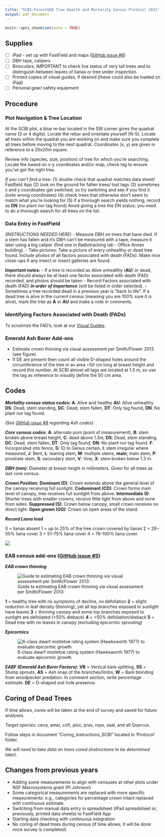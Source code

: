 ```yaml
---
title: "SCBI-ForestGEO Tree Health and Mortality Census Protocol 2021"
output: pdf_document
---
```


```r
knitr::opts_chunk$set(echo = TRUE)
```

## Supplies
- [ ] iPad - set up with FastField and maps ([GitHub issue #6](https://github.com/SCBI-ForestGEO/SCBImortality/issues/6))
- [ ] DBH tape, calipers
- [ ] Binoculars, IMPORTANT to check live status of very tall trees and to distinguish between leaves of lianas or tree under inspection.
- [ ] Printed copies of visual guides, if desired (these could also be loaded on iPad)
- [ ] Personal gear/ safety equipment


## Procedure
### Plot Navigation & Tree Location
At the SCBI plot, a blue re-bar located in the SW corner gives the quadrat name (3 or 4 digits). Locate the rebar and orientate yourself (N-S). Locate all trees within the quadrat you are working on and make sure you complete all trees before moving to the next quadrat. Coordinates (x, y) are given in reference to a 20x20m square. 

Review info (species, size, position) of tree for which you're searching. Locate the based on x-y coordinates and/or map, check tag to ensure you've got the right tree.

*If you can't find a tree:*
(1) double check that quadrat matches data sheet/ Fastfield App
(2) look on the ground for fallen trees/ lost tags
(3) sometimes x and y coordinates get switched, so try switching and see if you find it (note wrong coordinates)
(4) check trees that otherwise don't seem to match what you're looking for
(5) if a thorough search yields nothing, record as **DN** (no plant nor tag found)
Avoid giving a tree the DN status; you need to do a thorough search for all trees on the list.


### Data Entry in FastField

*(INSTRUCTIONS NEEDED HERE)*
- Measure DBH on trees that have died. If a stem has fallen and it's DBH can't be measured with a tape, measure it later using a big caliper (find one in Radiotracking lab - Office Annex building). 
- Take pictures: Take a picture of every unhealthy or dead tree found. Include photos of all factors associated with death (FADs). Make nice close-ups if any insect or insect galleries are found. 

**Important notes:**
- If a tree is recorded as Alive unhealthy (**AU**) or dead, there should always be at least one factor associated with death (FAD) recorded, and photos should be taken
- Record Factors associated with death (FAD) ***in order of importance*** (will be listed in order selected). 
- Sometimes a tree recorded dead in a previous year is “back to life”. If a dead tree is alive in the current census (meaning you are 100% sure it is alive), mark the tree as **A** or **AU** and make a note in comments.

### Identifying Factors Associated with Death (FADs)
To scrutinize the FAD’s, look at our [Visual Guides](https://github.com/SCBI-ForestGEO/SCBImortality/blob/main/Protocols/Visual%20guides/Tree%20Mortality%20Guide_2020.pdf).

### Emerald Ash Borer Add-ons
- Estimate crown thinning via visual assessment per Smith/Flower 2013 (see figure)
- If DE are present then count all visible D-shaped holes around the circumference of the tree in an area ~50 cm long at breast height and record this number. At SCBI almost all tags are located at 1.3 m, so use the tag as reference to visually define the 50 cm area.

\newpage
## Codes

***Mortality census status codes:***
**A**: Alive and healthy
**AU**: Alive unhealthy
**DS**: Dead, stem standing, 
**DC**: Dead, stem fallen, 
**DT**: Only tag found, 
**DN**: No plant nor tag found. 

*(See [GitHub issue #8](https://github.com/SCBI-ForestGEO/SCBImortality/issues/8) regarding Ash codes)*

***Core census codes:*** 
**A**: alternate pom (point of measurement), 
**B**: stem broken above breast height, 
**C**: dead above 1.3m, 
**DS**: Dead, stem standing, 
**DC**: Dead, stem fallen, 
**DT**: Only tag found, 
**DN**: No plant nor tag found. 
**F**: Incorporated into fence, 
**G**: ID to Genus certain, 
**I**: stem irregular where measured, 
**J**: Bent, 
**L**: leaning stem, 
**M**: multiple stems, 
**main**; main stem, 
**P**: prostrate stem, 
**S**: secondary stem, 
**V**: Vine, 
**X**: stem broken below 1.3 m. 

***DBH (mm)***: Diameter at breast height in millimeters. Given for all trees as last core census. 

***Crown Position:*** 
**Dominant (D)**: Crown extends above the general level of the canopy receiving full sunlight. 
**Codominant (CD)**: Crown forms main level of canopy, tree receives full sunlight from above. 
**Intermediate (I)**: Shorter trees with smaller crowns, receive little light from above and none from sides. 
**Suppressed (S)**: Crown below canopy, small crown receives no direct light. 
**Open grown (OG)**: Crown on open areas of the stand. 

***Record Liana load***

0 = lianas absent 
1 = up to 25% of the tree crown covered by lianas 
2 = 26–50% liana cover 
3 = 51–75% liana cover 
4 = 76–100% liana cover. 

![](figures_tables/FAD table.png)

\newpage

### EAB census add-ons ([GitHub issue #5](https://github.com/SCBI-ForestGEO/SCBImortality/issues/5))

***EAB crown thinning***

![Guide to estimating EAB crown thinning via visual assessment per Smith/Flower 2013:](figures_tables/Ash_crown_assessment.png)

**1** = healthy tree with no symptoms of decline, no defoliation
**2** = slight reduction in leaf density (thinning), yet all top branches exposed to sunlight have leaves
**3** = thinning canopy and some top branches exposed to sunlight are defoliated (<50% dieback)
**4** = >50% defoliation/dieback
**5** = Dead tree with no leaves in canopy (excluding epicormic sprouting)

***Epicormics***

![6-class dwarf mistletoe rating system (Hawksworth 1977) to evaluate epicormic growth](figures_tables/epicormics_assessment.png)

***EABF (Emerald Ash Borer Factors):***
**VB** = Vertical bark splitting,
**SS** = Stump sprouts,
**AS** = Ash snap of the branches/limbs,
**W** = Bark blonding from woodpecker predation. In comment section, write percentage estimate.
**DE** = D-shaped exit hole presence.




\newpage

## Coring of Dead Trees 
If time allows, cores will be taken at the end of survey and saved for future analyses.

*Target species*: ceca, amar, cofl, ploc, prav, rops, saal, and all Quercus. 

Follow steps in document “Coring_instructions_SCBI” located in ‘Protocol’ folder.

*We will need to take data on trees cored (instructions to be determined later).*


## Changes from previous years
- Adding some measurements to align with censuses at other plots under NSF Macrosystems grant (PI Johnson)
- Some categorical measurements are replaced with more specific measurements: e.g., categories for percentage crown intact replaced with continuous estimate. 
- Switching from manual data entry in spreadsheet (iPad spreadsheet or, previously, printed data sheets) to FastField App
- Starting data checking with continuous integration
- No coring of dead trees during census (if time allows, it will be done once survey is completed)